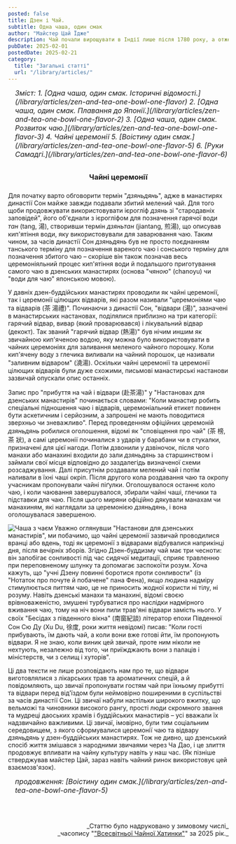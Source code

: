 ```yaml
---
posted: false
title: Дзен і Чай.
subtitle: Одна чаша, один смак
author: "Майстер Цай Їдже"
description: Чай почали вирощувати в Індії лише після 1780 року, а отже жодного зв'язку поміж чаєм і раннім Буддизмом у Індії не існувало. Як Дзен і чай виявилися настільки глибоко взаємопов'язаними, що стали "одним цілим"?
pubDate: 2025-02-01
postedDate: 2025-02-21
category: 
  title: "Загальні статті"
  url: "/library/articles/"
---
```



<section style="font-size: 1rem; font-style: italic; padding-left: 1rem; margin-bottom: 2rem;">
    Зміст:
    1. [Одна чаша, один смак. Історичні відомості.](/library/articles/zen-and-tea-one-bowl-one-flavor)
    2. [Одна чаша, один смак. Плавання до Японії.](/library/articles/zen-and-tea-one-bowl-one-flavor-2)
    3. [Одна чаша, один смак. Розвиток чаю.](/library/articles/zen-and-tea-one-bowl-one-flavor-3)
    4. Чайні церемонії
    5. [Воістину один смак.](/library/articles/zen-and-tea-one-bowl-one-flavor-5)
    6. [Руки Самадгі.](/library/articles/zen-and-tea-one-bowl-one-flavor-6)
</section>

<h3 style="text-align: center; margin-bottom: 1.5rem;">Чайні церемонії</h3>

Для початку варто обговорити термін "_дзяньдянь_", адже в манастирях династії Сон майже завжди подавали збитий мелений чай. Для того щоби продовжувати використовувати ієрогліф _дзянь_ зі "стародавніх заповідей", його об'єднали з ієрогліфом для позначення гарячої води _тан_ (tang, 湯), створивши термін _дзяньтан_ (jiantang, 煎湯), що описував кип'ятіння води, яку використовували для заварювання чаю. Таким чином, за часів династії Сон _дзяньдянь_ був не просто поєднанням танського терміну для позначення вареного чаю і сонського терміну для позначення збитого чаю – скоріше він також позначав весь церемоніяльний процес кип'ятіння води й подальшого приготування самого чаю в дзенських манастирях (основа "_чяною_" (chanoyu) чи "води для чаю" японською мовою).

У давніх дзен-буддійських манастирях проводили як чайні церемонії, так і церемонії цілющих відварів, які разом називали "церемоніями чаю та відварів (茶 湯禮)". Починаючи з династії Сон, "відвари (湯)", зазначені в манастирських настановах, поділялися приблизно на три категорії: гарячий відвар, вивар (який проварювався) і лікувальний відвар (декокт). Так званий "гарячий відвар (熱湯)" був нічим иншим як звичайною кип'яченою водою, яку можна було використовувати в чайних церемоніях для заливання меленого чайного порошку. Коли кип'ячену воду з глечика виливали на чайний порошок, це називали "заливним відваром" (澆湯). Оскільки чайні церемонії та церемонії цілющих відварів були дуже схожими, письмові манастирські настанови зазвичай опускали опис останніх.

Запис про "прибуття на чай і відвари (赴茶湯)" у "Настановах для дзенських манастирів" починається словами: "Коли манастир робить спеціальні підношення чаю і відварів, церемоніальний етикет повинен бути аскетичним і серйозним, а запрошені не мають поводитися зверхньо чи зневажливо". Перед проведенням офіційних церемоній _дзяньдянь_ робилися оголошення, відомі як "сповіщення про чай" (茶 榜, 茶 狀), а самі церемонії починалися з ударів у барабани чи в стукалки, призначені для цієї нагоди. Потім дзвонили у дзвіночок, після чого манахи або манахині входили до зали _дзяньдянь_ за старшинством і займали свої місця відповідно до заздалегідь визначеної схеми розсаджування. Далі присутнім роздавали мелений чай і потім наливали в їхні чаші окріп. Після другого кола роздавання чаю та окропу учасникам пропонували чайні піґулки. Оголошувалося останнє коло чаю, і коли чаювання завершувалося, збирали чайні чаші, глечики та підставки для чаю. Після цього миряни офіційно дякували манахам чи манахиням, які наглядали за церемонією _дзяньдянь_, і вона оголошувалася завершеною.

<Image class="float-right" src={Image1} alt="Чаша з чаєм" /> Уважно оглянувши "Настанови для дзенських манастирів", ми побачимо, що чайні церемонії зазвичай проводилися вранці або вдень, тоді як церемонії з відварами відбувалися наприкінці дня, після вечірніх зборів. Згідно Дзен-буддизму чай має три чесноти: він запобігає сонливості під час сидячої медитації, сприяє травленню при переповненому шлунку та допомагає заспокоїти розум. Хоча кажуть, що "учні Дзену повинні боротися проти сонливости" (із "Нотаток про почуте й побачене" пана Фена), якщо людина надміру стимулюється питтям чаю, це не приносить жодної користи ні тілу, ні розуму. Навіть дзенські манахи та манахині, відомі своєю врівноваженістю, змушені турбуватися про наслідки надмірного вживання чаю, тому на ніч вони пили трав'яні відвари замість нього. У своїх "Бесідах з південного вікна" (南窗紀談) літератор епохи Південної Сон Сю Ду (Xu Du, 徐度, роки життя невідомі) писав: "Коли гості прибувають, їм дають чай, а коли вони вже готові йти, їм пропонують відвари. Я не знаю, коли виник цей звичай, проте ним ніколи не нехтують, незалежно від того, чи приїжджають вони з палаців і міністерств, чи з селищ і хуторів".

Ці два тексти не лише розповідають нам про те, що відвари виготовлялися з лікарських трав та ароматичних спецій, а й повідомляють, що звичаї пропонувати гостям чай при їхньому прибутті та відвари перед від'їздом були неймовірно поширеними в суспільстві за часів династії Сон. Ці звичаї набули настільки широкого вжитку, що вельможі та чиновники високого рангу, прості люди скромного звання та мудреці даоських храмів і буддійських манастирів – усі вважали їх надзвичайно важливими. Ці звичаї, імовірно, були тим соціальним середовищем, з якого сформувалися церемонії чаю та відвару _дзяньдянь_ у дзен-буддійських манастирях. Тож не дивно, що дзенський спосіб життя змішався з народними звичаями через Ча Дао, і це злиття продовжує впливати на чайну культуру навіть у наш час. (Як пізніше стверджував майстер Цай, зараз навіть чайний ринок використовує цей взаємозв'язок).

<section style="font-size: 1rem; font-style: italic; padding-left: 1rem; margin-bottom: 2rem;">
    продовження: [Воістину один смак.](/library/articles/zen-and-tea-one-bowl-one-flavor-5)
</section>

<p>&nbsp;</p>
<p align="right" style="font-size: 0.9rem;">_Статтю було надруковано у зимовому числі_<br />_часопису "<a href="http://www.globalteahut.org/" target="_blank" rel="noopener noreferrer">"Всесвітньої Чайної Хатинки"</a>" за 2025 рік._</p>